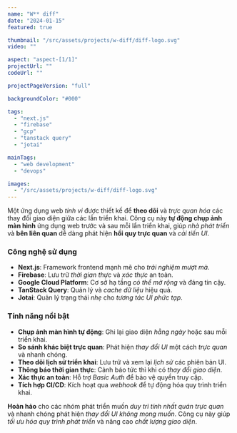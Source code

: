 ```yaml
---
name: "W** diff"
date: "2024-01-15"
featured: true

thumbnail: "/src/assets/projects/w-diff/diff-logo.svg"
video: ""

aspect: "aspect-[1/1]"
projectUrl: ""
codeUrl: ""

projectPageVersion: "full"

backgroundColor: "#000"

tags:
  - "next.js"
  - "firebase"
  - "gcp"
  - "tanstack query"
  - "jotai"

mainTags:
  - "web development"
  - "devops"

images:
  - "/src/assets/projects/w-diff/diff-logo.svg"
---
```


Một ứng dụng web _tinh vi_ được thiết kế để **theo dõi** và _trực quan hóa_ các thay đổi giao diện giữa các lần triển khai. Công cụ này **tự động chụp ảnh màn hình** ứng dụng web trước và sau mỗi lần triển khai, giúp _nhà phát triển_ và **bên liên quan** dễ dàng phát hiện **hồi quy trực quan** và _cải tiến UI_.

### **Công nghệ sử dụng**

- **Next.js**: Framework frontend mạnh mẽ cho _trải nghiệm mượt mà_.
- **Firebase**: Lưu trữ _thời gian thực_ và _xác thực_ an toàn.
- **Google Cloud Platform**: Cơ sở hạ tầng _có thể mở rộng_ và đáng tin cậy.
- **TanStack Query**: Quản lý và _cache dữ liệu_ hiệu quả.
- **Jotai**: Quản lý trạng thái _nhẹ_ cho _tương tác UI phức tạp_.

### **Tính năng nổi bật**

- **Chụp ảnh màn hình tự động**: Ghi lại giao diện _hằng ngày_ hoặc sau mỗi triển khai.
- **So sánh khác biệt trực quan**: Phát hiện _thay đổi UI_ một cách _trực quan_ và nhanh chóng.
- **Theo dõi lịch sử triển khai**: Lưu trữ và xem lại _lịch sử_ các phiên bản UI.
- **Thông báo thời gian thực**: Cảnh báo tức thì khi có _thay đổi giao diện_.
- **Xác thực an toàn**: Hỗ trợ _Basic Auth_ để bảo vệ quyền truy cập.
- **Tích hợp CI/CD**: Kích hoạt qua _webhook_ để tự động hóa quy trình triển khai.

**Hoàn hảo** cho các nhóm phát triển muốn _duy trì tính nhất quán trực quan_ và nhanh chóng phát hiện _thay đổi UI không mong muốn_. Công cụ này giúp _tối ưu hóa quy trình phát triển_ và nâng cao _chất lượng giao diện_.
